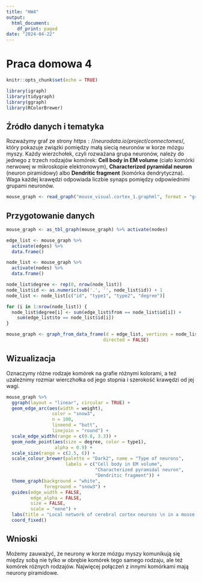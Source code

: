 ---
title: "HW4"
output:
  html_document:
    df_print: paged
date: "2024-04-22"
---

# Praca domowa 4

```{r setup, include=FALSE}
knitr::opts_chunk$set(echo = TRUE)
```

```{r include=FALSE}
library(igraph)
library(tidygraph)
library(ggraph)
library(RColorBrewer)
```

## Źródło danych i tematyka

Rozważymy graf ze strony $https://neurodata.io/project/connectomes/$, który pokazuje związki pomiędzy małą siecią neuronów w korze mózgu myszy. Każdy wierzchołek, czyli rozważana grupa neuronów, należy do jednego z trzech rodzajów komórek: **Cell body in EM volume** (ciało komórki nerwowej w mikroskopie elektronowym), **Characterized pyramidal neuron** (neuron piramidowy) albo **Dendritic fragment** (komórka dendrytyczna). Waga każdej krawędzi odpowiada liczbie synaps pomiędzy odpowiednimi grupami neuronów.

```{r}
mouse_graph <- read_graph("mouse_visual.cortex_1.graphml", format = "graphml")
```

## Przygotowanie danych

```{r}
mouse_graph <- as_tbl_graph(mouse_graph) %>% activate(nodes)

edge_list <- mouse_graph %>%
  activate(edges) %>%
  data.frame()

node_list <- mouse_graph %>%
  activate(nodes) %>%
  data.frame()

node_list$degree <- rep(0, nrow(node_list))
node_list$id <- as.numeric(sub('.', '', node_list$id)) + 1
node_list <- node_list[c("id", "type1", "type2", "degree")]

for (i in 1:nrow(node_list)) {
  node_list$degree[i] <- sum(edge_list$from == node_list$id[i]) +
    sum(edge_list$to == node_list$id[i])
}
```

```{r}
mouse_graph <- graph_from_data_frame(d = edge_list, vertices = node_list, 
                                    directed = FALSE)
```

## Wizualizacja

Oznaczymy różne rodzaje komórek na grafie różnymi kolorami, a też uzależnimy rozmiar wierczhołka od jego stopnia i szerokość krawędzi od jej wagi.

```{r fig.height=8, fig.width=10, message=FALSE, warning=FALSE}
mouse_graph %>%
  ggraph(layout = "linear", circular = TRUE) +
  geom_edge_arc(aes(width = weight),
                 color = "snow3",
                 n = 100,
                 lineend = "butt", 
                 linejoin = "round") +
  scale_edge_width(range = c(0.8, 3.3)) +
  geom_node_point(aes(size = degree, color = type1),
                  alpha = 0.9) +
  scale_size(range = c(2.5, 6)) +
  scale_colour_brewer(palette = "Dark2", name = "Type of neurons", 
                      labels = c("Cell body in EM volume", 
                                 "Characterized pyramidal neuron",
                                 "Dendritic fragment")) +
  theme_graph(background = "white",
              foreground = "snow3") +
  guides(edge_width = FALSE,
         edge_alpha = FALSE,
         size = FALSE,
         scale = "none") +
  labs(title = "Local network of cerebral cortex neurons \n in a mouse's brain") +
  coord_fixed()
```

## Wnioski

Możemy zauważyć, że neurony w korze mózgu myszy komunikują się między sobą nie tylko w obrębie komórek tego samego rodzaju, ale też komórek różnych rodzajów. Najwięcej połączeń z innymi komórkami mają neurony piramidowe.
